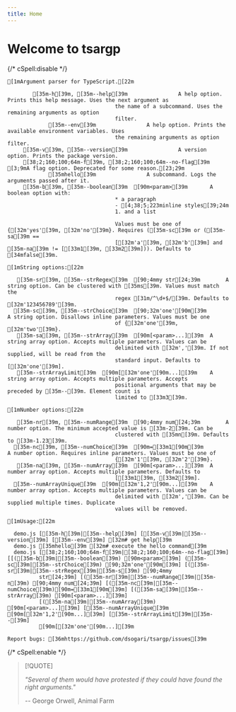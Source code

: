 ```yaml
---
title: Home
---
```


# Welcome to tsargp

{/* cSpell:disable */}

```ansi
[1mArgument parser for TypeScript.[22m

        [35m-h[39m, [35m--help[39m                A help option. Prints this help message. Uses the next argument as
                                  the name of a subcommand. Uses the remaining arguments as option
                                  filter.
             [35m--env[39m                A help option. Prints the available environment variables. Uses
                                  the remaining arguments as option filter.
     [35m-v[39m, [35m--version[39m                A version option. Prints the package version.
     [38;2;160;100;64m-f[39m, [38;2;160;100;64m--no-flag[39m                [3;9mA flag option. Deprecated for some reason.[23;29m
             [35mhello[39m                A subcommand. Logs the arguments passed after it.
     [35m-b[39m, [35m--boolean[39m  [90m<param>[39m       A boolean option with:
                                  * a paragraph
                                  - [4;38;5;223minline styles[39;24m
                                  1. and a list

                                  Values must be one of {[32m'yes'[39m, [32m'no'[39m}. Requires ([35m-sc[39m or ([35m-sa[39m ==
                                  [[32m'a'[39m, [32m'b'[39m] and [35m-na[39m != [[33m1[39m, [33m2[39m])). Defaults to [34mfalse[39m.

[1mString options:[22m

   [35m-sr[39m, [35m--strRegex[39m  [90;4mmy str[24;39m        A string option. Can be clustered with [35ms[39m. Values must match the
                                  regex [31m/^\d+$/[39m. Defaults to [32m'123456789'[39m.
  [35m-sc[39m, [35m--strChoice[39m  [90;32m'one'[90m[39m         A string option. Disallows inline parameters. Values must be one
                                  of {[32m'one'[39m, [32m'two'[39m}.
   [35m-sa[39m, [35m--strArray[39m  [90m[<param>...][39m  A string array option. Accepts multiple parameters. Values can be
                                  delimited with [32m','[39m. If not supplied, will be read from the
                                  standard input. Defaults to [[32m'one'[39m].
   [35m--strArrayLimit[39m  [90m[[32m'one'[90m...][39m    A string array option. Accepts multiple parameters. Accepts
                                  positional arguments that may be preceded by [35m--[39m. Element count is
                                  limited to [33m3[39m.

[1mNumber options:[22m

   [35m-nr[39m, [35m--numRange[39m  [90;4mmy num[24;39m        A number option. The minimum accepted value is [33m-2[39m. Can be
                                  clustered with [35mn[39m. Defaults to [33m-1.23[39m.
  [35m-nc[39m, [35m--numChoice[39m  [90m=[33m1[90m[39m            A number option. Requires inline parameters. Values must be one of
                                  {[32m'1'[39m, [32m'2'[39m}.
   [35m-na[39m, [35m--numArray[39m  [90m[<param>...][39m  A number array option. Accepts multiple parameters. Defaults to
                                  [[33m1[39m, [33m2[39m].
  [35m--numArrayUnique[39m  [90m[[32m'1,2'[90m...][39m    A number array option. Accepts multiple parameters. Values can be
                                  delimited with [32m','[39m. Can be supplied multiple times. Duplicate
                                  values will be removed.

[1mUsage:[22m

  demo.js [[35m-h[39m|[35m--help[39m] [[35m-v[39m|[35m--version[39m] [[35m--env[39m] [32m# get help[39m
  demo.js [35mhello[39m [32m# execute the hello command[39m
  demo.js [[38;2;160;100;64m-f[39m|[38;2;160;100;64m--no-flag[39m] [[([35m-b[39m|[35m--boolean[39m) [90m<param>[39m] ([35m-sc[39m|[35m--strChoice[39m) [90;32m'one'[90m[39m] [([35m-sr[39m|[35m--strRegex[39m|[35m-s[39m) [90;4mmy
          str[24;39m] [([35m-nr[39m|[35m--numRange[39m|[35m-n[39m) [90;4mmy num[24;39m] [([35m-nc[39m|[35m--numChoice[39m)[90m=[33m1[90m[39m] [([35m-sa[39m|[35m--strArray[39m) [90m[<param>...][39m]
          [([35m-na[39m|[35m--numArray[39m) [90m[<param>...][39m] [[35m--numArrayUnique[39m [90m[[32m'1,2'[90m...][39m] [[35m--strArrayLimit[39m|[35m--[39m]
          [90m[[32m'one'[90m...][39m

Report bugs: [36mhttps://github.com/dsogari/tsargp/issues[39m
```

{/* cSpell:enable */}

> [!QUOTE]
>
> _"Several of them would have protested if they could have found the right arguments."_
>
> -- George Orwell, Animal Farm
